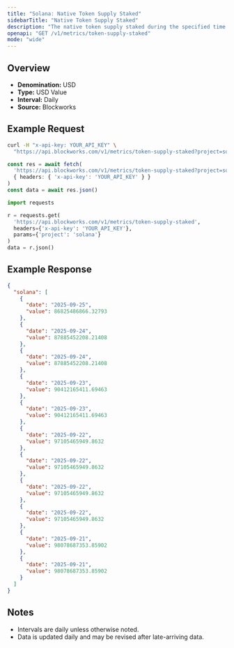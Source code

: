 ```yaml
---
title: "Solana: Native Token Supply Staked"
sidebarTitle: "Native Token Supply Staked"
description: "The native token supply staked during the specified time period for given blockchain."
openapi: "GET /v1/metrics/token-supply-staked"
mode: "wide"
---
```


## Overview

- **Denomination:** USD
- **Type:** USD Value
- **Interval:** Daily
- **Source:** Blockworks

## Example Request

<CodeGroup>

```bash cURL
curl -H "x-api-key: YOUR_API_KEY" \
  "https://api.blockworks.com/v1/metrics/token-supply-staked?project=solana"
```

```typescript TypeScript
const res = await fetch(
  'https://api.blockworks.com/v1/metrics/token-supply-staked?project=solana',
  { headers: { 'x-api-key': 'YOUR_API_KEY' } }
)
const data = await res.json()
```

```python Python
import requests

r = requests.get(
  'https://api.blockworks.com/v1/metrics/token-supply-staked',
  headers={'x-api-key': 'YOUR_API_KEY'},
  params={'project': 'solana'}
)
data = r.json()
```

</CodeGroup>

## Example Response

```json
{
  "solana": [
    {
      "date": "2025-09-25",
      "value": 86825486866.32793
    },
    {
      "date": "2025-09-24",
      "value": 87885452208.21408
    },
    {
      "date": "2025-09-24",
      "value": 87885452208.21408
    },
    {
      "date": "2025-09-23",
      "value": 90412165411.69463
    },
    {
      "date": "2025-09-23",
      "value": 90412165411.69463
    },
    {
      "date": "2025-09-22",
      "value": 97105465949.8632
    },
    {
      "date": "2025-09-22",
      "value": 97105465949.8632
    },
    {
      "date": "2025-09-22",
      "value": 97105465949.8632
    },
    {
      "date": "2025-09-22",
      "value": 97105465949.8632
    },
    {
      "date": "2025-09-21",
      "value": 98078687353.85902
    },
    {
      "date": "2025-09-21",
      "value": 98078687353.85902
    }
  ]
}
```

## Notes
- Intervals are daily unless otherwise noted.
- Data is updated daily and may be revised after late-arriving data.
